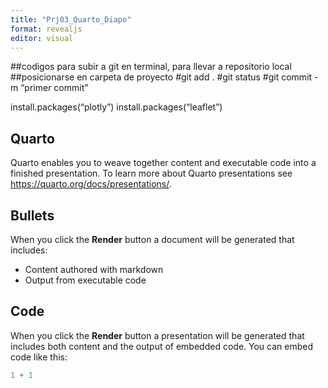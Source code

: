 ```yaml
---
title: "Prj03_Quarto_Diapo"
format: revealjs
editor: visual
---
```


##codigos para subir a git en terminal, para llevar a repositorio local ##posicionarse en carpeta de proyecto #git add . #git status #git commit -m "primer commit"

install.packages("plotly") install.packages("leaflet")

## Quarto

Quarto enables you to weave together content and executable code into a finished presentation. To learn more about Quarto presentations see <https://quarto.org/docs/presentations/>.

## Bullets

When you click the **Render** button a document will be generated that includes:

-   Content authored with markdown
-   Output from executable code

## Code

When you click the **Render** button a presentation will be generated that includes both content and the output of embedded code. You can embed code like this:

```r
1 + 1
```
